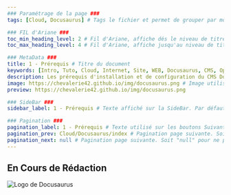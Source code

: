 ---
### Paramétrage de la page ###
tags: [Cloud, Docusaurus] # Tags le fichier et permet de grouper par mots clef

### FIL d'Ariane ###
toc_min_heading_level: 2 # Fil d'Ariane, affiche dés le niveau de titre 2. Par Défaut : 2
toc_max_heading_level: 4 # Fil d'Ariane, affiche jusqu'au niveau de titre 4. Par défaut : 3

### MetaData ###
title: 1 - Prérequis # Titre du document
keywords: [Intro, Tuto, Cloud, Internet, Site, WEB, Docusaurus, CMS, Open source, Open-Source, OpenSource, Free, Gratuit, FaceBook, Documentation ,Chevalerie] # Mots Clef
description: Les prérequis d'installation et de configuration du CMS Docusaurus # La description du document
image: https://chevalerie42.github.io/img/docusaurus.png # Image utilisé par les liens vers cette page. A 1ere vue il faut privilégier les liens externe
preview: https://chevalerie42.github.io/img/docusaurus.png 

### SideBar ###
sidebar_label: 1 - Prérequis # Texte affiché sur la SideBar. Par défaut ce sera le "title"

### Pagination ###
pagination_label: 1 - Prérequis # Texte utilisé sur les boutons Suivant/Précédent. Par defaut "Title"
pagination_prev: Cloud/Docusaurus/index # Pagination page suivante. Soit "null" pour ne pas en ajotuer. Soit dossier/fichier (Réseau/Intro_Reseau)
pagination_next: null # Pagination page suivante. Soit "null" pour ne pas en ajotuer. Soit dossier/fichier (Réseau/Intro_Reseau)
---

## En Cours de Rédaction
![Logo de Docusaurus](/img/docusaurus.png 'Logo de Docusaurus')